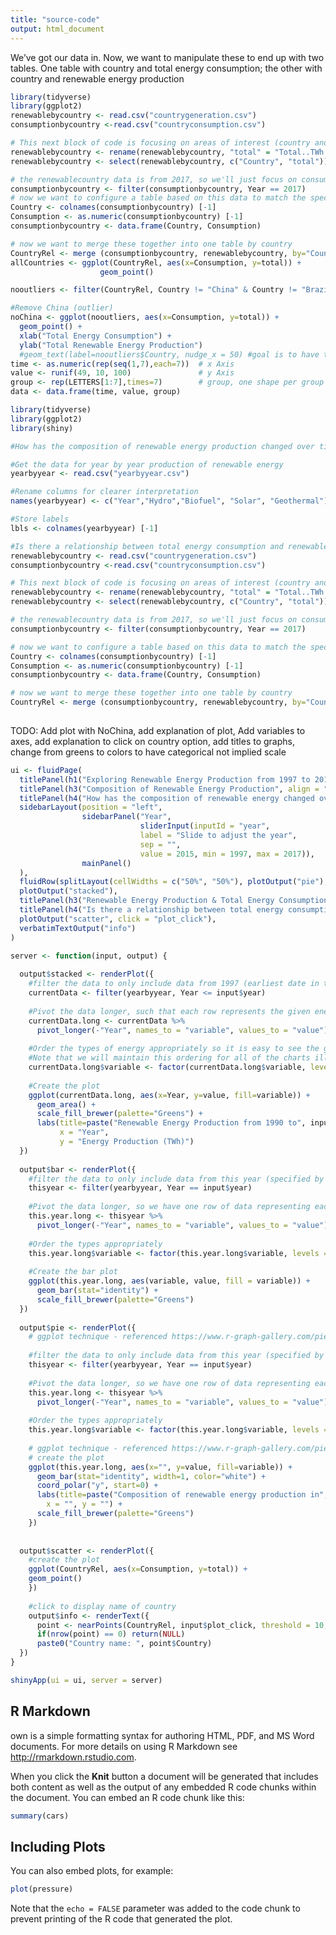 ```yaml
---
title: "source-code"
output: html_document
---
```

We've got our data in. Now, we want to manipulate these to end up with two tables. One table with country and total energy consumption; the other with country and renewable energy production
```r
library(tidyverse)
library(ggplot2)
renewablebycountry <- read.csv("countrygeneration.csv")
consumptionbycountry <-read.csv("countryconsumption.csv")

# This next block of code is focusing on areas of interest (country and total renewable energy produced)
renewablebycountry <- rename(renewablebycountry, "total" = "Total..TWh.")
renewablebycountry <- select(renewablebycountry, c("Country", "total"))

# the renewablecountry data is from 2017, so we'll just focus on consumption from 2017
consumptionbycountry <- filter(consumptionbycountry, Year == 2017)
# now we want to configure a table based on this data to match the specifications described above
Country <- colnames(consumptionbycountry) [-1]
Consumption <- as.numeric(consumptionbycountry) [-1]
consumptionbycountry <- data.frame(Country, Consumption)

# now we want to merge these together into one table by country
CountryRel <- merge (consumptionbycountry, renewablebycountry, by="Country")
allCountries <- ggplot(CountryRel, aes(x=Consumption, y=total)) +
                    geom_point()

nooutliers <- filter(CountryRel, Country != "China" & Country != "Brazil")

#Remove China (outlier)
noChina <- ggplot(nooutliers, aes(x=Consumption, y=total)) +
  geom_point() +
  xlab("Total Energy Consumption") + 
  ylab("Total Renewable Energy Production") 
  #geom_text(label=nooutliers$Country, nudge_x = 50) #goal is to have these appear when you hover
time <- as.numeric(rep(seq(1,7),each=7))  # x Axis
value <- runif(49, 10, 100)               # y Axis
group <- rep(LETTERS[1:7],times=7)        # group, one shape per group
data <- data.frame(time, value, group)
```
```r
library(tidyverse)
library(ggplot2)
library(shiny)

#How has the composition of renewable energy production changed over time?

#Get the data for year by year production of renewable energy
yearbyyear <- read.csv("yearbyyear.csv")

#Rename columns for clearer interpretation
names(yearbyyear) <- c("Year","Hydro","Biofuel", "Solar", "Geothermal")

#Store labels
lbls <- colnames(yearbyyear) [-1]

#Is there a relationship between total energy consumption and renewable energy production?
renewablebycountry <- read.csv("countrygeneration.csv")
consumptionbycountry <-read.csv("countryconsumption.csv")

# This next block of code is focusing on areas of interest (country and total renewable energy produced)
renewablebycountry <- rename(renewablebycountry, "total" = "Total..TWh.")
renewablebycountry <- select(renewablebycountry, c("Country", "total"))

# the renewablecountry data is from 2017, so we'll just focus on consumption from 2017 as well
consumptionbycountry <- filter(consumptionbycountry, Year == 2017)

# now we want to configure a table based on this data to match the specifications described above
Country <- colnames(consumptionbycountry) [-1]
Consumption <- as.numeric(consumptionbycountry) [-1]
consumptionbycountry <- data.frame(Country, Consumption)

# now we want to merge these together into one table by country
CountryRel <- merge (consumptionbycountry, renewablebycountry, by="Country")
    
```
TODO: Add plot with NoChina, add explanation of plot, Add variables to axes, add explanation to click on country option, add titles to graphs, change from greens to colors to have categorical not implied scale
```r

ui <- fluidPage(
  titlePanel(h1("Exploring Renewable Energy Production from 1997 to 2017", align = "center")), 
  titlePanel(h3("Composition of Renewable Energy Production", align = "center")),
  titlePanel(h4("How has the composition of renewable energy changed over time?", align = "center")),
  sidebarLayout(position = "left",
                sidebarPanel("Year",
                             sliderInput(inputId = "year", 
                             label = "Slide to adjust the year", 
                             sep = "",
                             value = 2015, min = 1997, max = 2017)),
                mainPanel()
  ),
  fluidRow(splitLayout(cellWidths = c("50%", "50%"), plotOutput("pie"), plotOutput("bar"))),
  plotOutput("stacked"),
  titlePanel(h3("Renewable Energy Production & Total Energy Consumption", align = "center")),
  titlePanel(h4("Is there a relationship between total energy consumption and renewable energy production? ", align = "center")),
  plotOutput("scatter", click = "plot_click"),
  verbatimTextOutput("info")
)

server <- function(input, output) {
  
  output$stacked <- renderPlot({
    #filter the data to only include data from 1997 (earliest date in the data) until value
    currentData <- filter(yearbyyear, Year <= input$year)
    
    #Pivot the data longer, such that each row represents the given energy production for a given source for a certain year
    currentData.long <- currentData %>%
      pivot_longer(-"Year", names_to = "variable", values_to = "value")
    
    #Order the types of energy appropriately so it is easy to see the growth of all variables
    #Note that we will maintain this ordering for all of the charts illustrating composition to keep the colors consistent across the board
    currentData.long$variable <- factor(currentData.long$variable, levels = c("Hydro", "Biofuel", "Geothermal", "Solar"))
    
    #Create the plot
    ggplot(currentData.long, aes(x=Year, y=value, fill=variable)) + 
      geom_area() +
      scale_fill_brewer(palette="Greens") +
      labs(title=paste("Renewable Energy Production from 1990 to", input$year, sep=" "),
           x = "Year",
           y = "Energy Production (TWh)")
  })
  
  output$bar <- renderPlot({
    #filter the data to only include data from this year (specified by slider)
    thisyear <- filter(yearbyyear, Year == input$year)
    
    #Pivot the data longer, so we have one row of data representing each renewable energy source this year
    this.year.long <- thisyear %>%
      pivot_longer(-"Year", names_to = "variable", values_to = "value")
  
    #Order the types appropriately
    this.year.long$variable <- factor(this.year.long$variable, levels = c("Hydro", "Biofuel", "Geothermal", "Solar"))
    
    #Create the bar plot
    ggplot(this.year.long, aes(variable, value, fill = variable)) + 
      geom_bar(stat="identity") +
      scale_fill_brewer(palette="Greens")
  })
  
  output$pie <- renderPlot({
    # ggplot technique - referenced https://www.r-graph-gallery.com/piechart-ggplot2.html
    
    #filter the data to only include data from this year (specified by slider)
    thisyear <- filter(yearbyyear, Year == input$year)
    
    #Pivot the data longer, so we have one row of data representing each renewable energy source this year
    this.year.long <- thisyear %>%
      pivot_longer(-"Year", names_to = "variable", values_to = "value")
    
    #Order the types appropriately
    this.year.long$variable <- factor(this.year.long$variable, levels = c("Hydro", "Biofuel", "Geothermal", "Solar"))
    
    # ggplot technique - referenced https://www.r-graph-gallery.com/piechart-ggplot2.html
    # create the plot
    ggplot(this.year.long, aes(x="", y=value, fill=variable)) +
      geom_bar(stat="identity", width=1, color="white") +
      coord_polar("y", start=0) +
      labs(title=paste("Composition of renewable energy production in", input$year, sep=" "),
        x = "", y = "") +
      scale_fill_brewer(palette="Greens")
    })
  
  
  output$scatter <- renderPlot({
    #create the plot
    ggplot(CountryRel, aes(x=Consumption, y=total)) +
    geom_point() 
    })
    
    #click to display name of country
    output$info <- renderText({
      point <- nearPoints(CountryRel, input$plot_click, threshold = 10, maxpoints = 1)
      if(nrow(point) == 0) return(NULL)
      paste0("Country name: ", point$Country)
  })
}

shinyApp(ui = ui, server = server)
```


## R Markdown
own is a simple formatting syntax for authoring HTML, PDF, and MS Word documents. For more details on using R Markdown see <http://rmarkdown.rstudio.com>.

When you click the **Knit** button a document will be generated that includes both content as well as the output of any embedded R code chunks within the document. You can embed an R code chunk like this:

```r
summary(cars)
```

## Including Plots

You can also embed plots, for example:

```r
plot(pressure)
```

Note that the `echo = FALSE` parameter was added to the code chunk to prevent printing of the R code that generated the plot.
